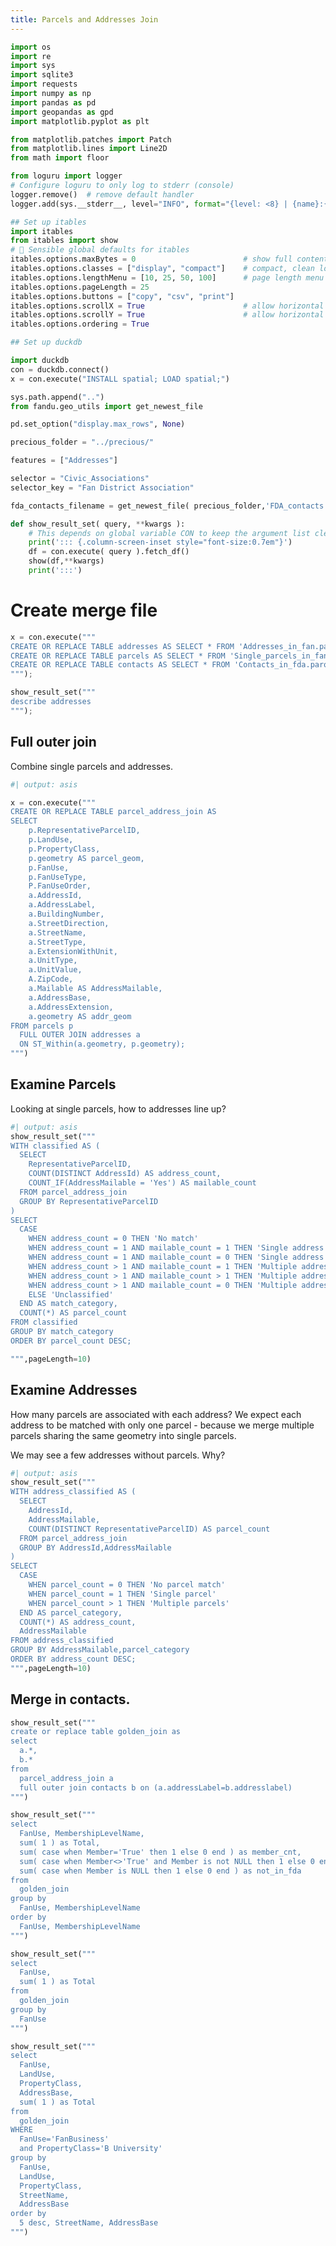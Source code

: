 ```yaml
---
title: Parcels and Addresses Join
---
```


```python
import os
import re
import sys
import sqlite3
import requests
import numpy as np
import pandas as pd
import geopandas as gpd
import matplotlib.pyplot as plt

from matplotlib.patches import Patch
from matplotlib.lines import Line2D
from math import floor

from loguru import logger
# Configure loguru to only log to stderr (console)
logger.remove()  # remove default handler
logger.add(sys.__stderr__, level="INFO", format="{level: <8} | {name}:{function}:{line} - {message}" )  # use the original stderr, not Jupyter’s proxy

## Set up itables
import itables
from itables import show
# 🔧 Sensible global defaults for itables
itables.options.maxBytes = 0                        # show full content in each cell
itables.options.classes = ["display", "compact"]    # compact, clean look
itables.options.lengthMenu = [10, 25, 50, 100]      # page length menu
itables.options.pageLength = 25
itables.options.buttons = ["copy", "csv", "print"]
itables.options.scrollX = True                      # allow horizontal scroll if needed
itables.options.scrollY = True                      # allow horizontal scroll if needed
itables.options.ordering = True

## Set up duckdb

import duckdb
con = duckdb.connect()
x = con.execute("INSTALL spatial; LOAD spatial;")

sys.path.append("..")
from fandu.geo_utils import get_newest_file

pd.set_option("display.max_rows", None)

precious_folder = "../precious/"

features = ["Addresses"]

selector = "Civic_Associations"
selector_key = "Fan District Association"

fda_contacts_filename = get_newest_file( precious_folder,'FDA_contacts',ext='.csv')

```
```python

def show_result_set( query, **kwargs ):
    # This depends on global variable CON to keep the argument list clean
    print('::: {.column-screen-inset style="font-size:0.7em"}')
    df = con.execute( query ).fetch_df()
    show(df,**kwargs)
    print(':::')

```


# Create merge file

```python
x = con.execute("""
CREATE OR REPLACE TABLE addresses AS SELECT * FROM 'Addresses_in_fan.parquet';
CREATE OR REPLACE TABLE parcels AS SELECT * FROM 'Single_parcels_in_fan.parquet';
CREATE OR REPLACE TABLE contacts AS SELECT * FROM 'Contacts_in_fda.parquet';
""");
```

```python
show_result_set("""
describe addresses
""");
```

## Full outer join

Combine single parcels and addresses.

```python
#| output: asis

x = con.execute("""
CREATE OR REPLACE TABLE parcel_address_join AS
SELECT 
    p.RepresentativeParcelID,
    p.LandUse,
    p.PropertyClass,
    p.geometry AS parcel_geom,
    p.FanUse,
    p.FanUseType,
    P.FanUseOrder,
    a.AddressId,
    a.AddressLabel,
    a.BuildingNumber,
    a.StreetDirection,
    a.StreetName,
    a.StreetType,
    a.ExtensionWithUnit,
    a.UnitType,
    a.UnitValue,
    A.ZipCode,
    a.Mailable AS AddressMailable,
    a.AddressBase,
    a.AddressExtension,
    a.geometry AS addr_geom
FROM parcels p
  FULL OUTER JOIN addresses a
  ON ST_Within(a.geometry, p.geometry);
""")
```

## Examine Parcels

Looking at single parcels, how to addresses line up?  

```python
#| output: asis
show_result_set("""
WITH classified AS (
  SELECT 
    RepresentativeParcelID,
    COUNT(DISTINCT AddressId) AS address_count,
    COUNT_IF(AddressMailable = 'Yes') AS mailable_count
  FROM parcel_address_join
  GROUP BY RepresentativeParcelID
)
SELECT
  CASE
    WHEN address_count = 0 THEN 'No match'
    WHEN address_count = 1 AND mailable_count = 1 THEN 'Single address (mailable)'
    WHEN address_count = 1 AND mailable_count = 0 THEN 'Single address (not mailable)'
    WHEN address_count > 1 AND mailable_count = 1 THEN 'Multiple addresses (1 mailable)'
    WHEN address_count > 1 AND mailable_count > 1 THEN 'Multiple addresses (many mailable)'
    WHEN address_count > 1 AND mailable_count = 0 THEN 'Multiple addresses (none mailable)'
    ELSE 'Unclassified'
  END AS match_category,
  COUNT(*) AS parcel_count
FROM classified
GROUP BY match_category
ORDER BY parcel_count DESC;

""",pageLength=10)
```

## Examine Addresses

How many parcels are associated with each address?  We expect each address to be matched
with only one parcel - because we merge multiple parcels sharing the same geometry into single parcels.

We may see a few addresses without parcels.  Why?

```python
#| output: asis
show_result_set("""
WITH address_classified AS (
  SELECT 
    AddressId,
    AddressMailable,
    COUNT(DISTINCT RepresentativeParcelID) AS parcel_count
  FROM parcel_address_join
  GROUP BY AddressId,AddressMailable
)
SELECT
  CASE
    WHEN parcel_count = 0 THEN 'No parcel match'
    WHEN parcel_count = 1 THEN 'Single parcel'
    WHEN parcel_count > 1 THEN 'Multiple parcels'
  END AS parcel_category,
  COUNT(*) AS address_count,
  AddressMailable
FROM address_classified
GROUP BY AddressMailable,parcel_category
ORDER BY address_count DESC;
""",pageLength=10)
```

## Merge in contacts.

```python
show_result_set("""
create or replace table golden_join as
select
  a.*,
  b.*
from
  parcel_address_join a
  full outer join contacts b on (a.addressLabel=b.addresslabel)
""")
```



```python
show_result_set("""
select 
  FanUse, MembershipLevelName,
  sum( 1 ) as Total,
  sum( case when Member='True' then 1 else 0 end ) as member_cnt,
  sum( case when Member<>'True' and Member is not NULL then 1 else 0 end) as non_member_cnt,
  sum( case when Member is NULL then 1 else 0 end ) as not_in_fda
from
  golden_join
group by
  FanUse, MembershipLevelName
order by
  FanUse, MembershipLevelName
""")
```



```python
show_result_set("""
select 
  FanUse,
  sum( 1 ) as Total
from
  golden_join
group by
  FanUse
""")
```



```python
show_result_set("""
select 
  FanUse,
  LandUse,
  PropertyClass,
  AddressBase,
  sum( 1 ) as Total
from
  golden_join
WHERE
  FanUse='FanBusiness'
  and PropertyClass='B University'
group by
  FanUse,
  LandUse,
  PropertyClass,
  StreetName,
  AddressBase
order by
  5 desc, StreetName, AddressBase
""")
```





